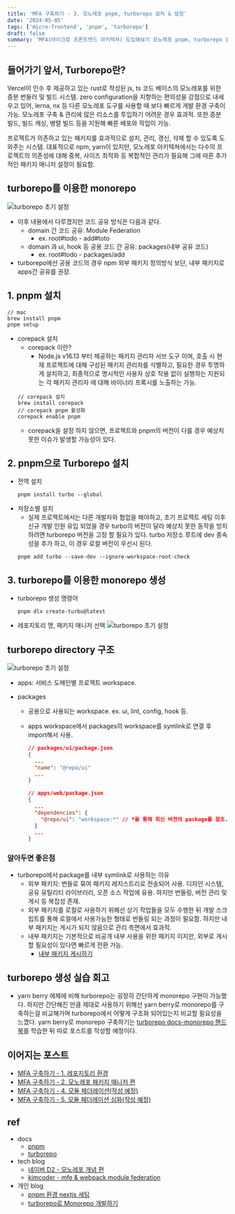 ```yaml
---
title: 'MFA 구축하기 - 3. 모노레포 pnpm, turborepo 설치 & 설정'
date: '2024-05-05'
tags: ['micro-frontend', 'pnpm', 'turborepo']
draft: false
summary: 'MFA(마이크로 프론트엔드 아키텍쳐) 도입해보기 모노레포 pnpm, turborepo 설치 & 설정 편.'
---
```


## 들어가기 앞서, Turborepo란?

Vercel이 인수 후 제공하고 있는 rust로 작성된 js, ts 코드 베이스의 모노레포를 위한 증분 번들러 및 빌드 시스템.
zero configuration을 지향하는 편의성을 강점으로 내세우고 있어, lerna, nx 등 다른 모노레포 도구를 사용할 때 보다 빠르게 개발 환경 구축이 가능.
모노레포 구축 & 관리에 많은 리소스를 투입하기 어려운 경우 효과적.
또한 증분 빌드, 빌드 캐싱, 병렬 빌드 등을 지원해 빠른 배포와 작업이 가능.

프로젝트가 의존하고 있는 패키지를 효과적으로 설치, 관리, 갱신, 삭제 할 수 있도록 도와주는 시스템.
대표적으로 npm, yarn이 있지만, 모노레포 아키텍쳐에서는 다수의 프로젝트의 의존성에 대해 중복, 사이즈 최적화 등 복합적인 관리가 필요해 그에 따른 추가적인 패키지 매니저 설정이 필요함.

## turborepo를 이용한 monorepo

![turborepo 초기 설정](/static/images/blog/mfa/turborepo-n-pnpm/structure.png)

- 이후 내용에서 다루겠지만 코드 공유 방식은 다음과 같다.
  - domain 간 코드 공유: Module Federation
    - ex. root#todo - add#toto
  - domain 과 ui, hook 등 공용 코드 간 공유: packages(내부 공유 코드)
    - ex. root#todo - packages/add
- turborepo에선 공용 코드의 경우 npm 외부 패키지 정의방식 보단, 내부 패키지로 apps간 공유를 권장.

## 1. pnpm 설치

```
// mac
brew install pnpm
pnpm setup
```

- corepack 설치
  - corepack 이란?
    - Node.js v16.13 부터 제공하는 패키지 관리자 서브 도구 이며, 호출 시 현재 프로젝트에 대해 구성된 패키지 관리자를 식별하고, 필요한 경우 투명하게 설치하고, 최종적으로 명시적인 사용자 상호 작용 없이 실행하는 지원되는 각 패키지 관리자 에 대해 바이너리 프록시를 노출하는 가능.
  ```
  // corepack 설치
  brew install corepack
  // corepack pnpm 활성화
  corepack enable pnpm
  ```
  - corepack을 설정 하지 않으면, 프로젝트와 pnpm의 버전이 다를 경우 예상치 못한 이슈가 발생할 가능성이 있다.

## 2. pnpm으로 Turborepo 설치

- 전역 설치
  ```
  pnpm install turbo --global
  ```
- 저장소별 설치
  - 실제 프로젝트에서는 다른 개발자와 협업을 해야하고, 초기 프로젝트 세팅 이후 신규 개발 인원 유입 되었을 경우 turbo의 버전이 달라 예상치 못한 동작을 방지 하려면 turborepo 버전을 고정 할 필요가 있다.
    turbo 저장소 루트에 dev 종속성을 추가 하고, 이 경우 로컬 버전이 우선시 된다.
  ```
  pnpm add turbo --save-dev --ignore-workspace-root-check
  ```

## 3. turborepo를 이용한 monorepo 생성

- turborepo 생성 명령어
  ```
  pnpm dlx create-turbo@latest
  ```
- 레포지토리 명, 패키지 매니저 선택
  ![turborepo 초기 설정](/static/images/blog/mfa/turborepo-n-pnpm/create-monorepo.png)

## turborepo directory 구조

![turborepo 초기 설정](/static/images/blog/mfa/turborepo-n-pnpm/directory.png)

- apps: 서비스 도메인별 프로젝트 workspace.
- packages

  - 공용으로 사용되는 workspace. ex. ui, lint, config, hook 등.
  - apps workspace에서 packages의 workspace를 symlink로 연결 후 import해서 사용.

    ```json
    // packages/ui/package.json
    {
      ...
      "name": "@repo/ui"
      ...
    }

    // apps/web/package.json
    {
      ...
      "dependencies": {
        "@repo/ui": "workspace:*" // *을 통해 최신 버전의 package를 참조.
      }
      ...
    }
    ```

### 알아두면 좋은점

- turborepo에서 package를 내부 symlink로 사용하는 이유
  - 외부 패키지: 번들로 묶여 패키지 레지스트리로 전송되어 사용. 디자인 시스템, 공유 유틸리티 라이브러리, 오픈 소스 작업에 유용. 하지만 번들링, 버전 관리 및 게시 등 복잡성 존재.
  - 외부 패키지를 로컬로 사용하기 위해선 상기 작업들을 모두 수행한 뒤 개발 스크립트를 통해 로컬에서 사용가능한 형태로 번들링 되는 과정이 필요함. 하지만 내부 패키지는 게시가 되지 않음으로 관리 측면에서 효과적.
  - 내부 패키지는 기본적으로 비공개 내부 사용을 위한 패키지 이지만, 외부로 게시할 필요성이 있다면 빠르게 전환 가능.
    - [내부 패키지 게시하기](https://turbo.build/repo/docs/handbook/publishing-packages)

## turborepo 생성 실습 회고

- yarn berry 에제에 비해 turborepo는 굉장히 간단하게 monorepo 구현이 가능했다. 하지만 간단해진 만큼 제대로 사용하기 위해선 yarn berry로 monorepo를 구축하는걸 비교해가며 turborepo에서 어떻게 구조화 되어있는지 비교할 필요성을 느꼈다. yarn berry로 monorepo 구축하기는 [turborepo docs-monorepo 핸드북](https://turbo.build/repo/docs/handbook/publishing-packages)를 학습한 뒤 따로 포스트를 작성할 예정이다.

## 이어지는 포스트

- [MFA 구축하기 - 1. 레포지토리 환경](https://huun-devlog.vercel.app/blog/mfa/mfa-repository)
- [MFA 구축하기 - 2. 모노레포 패키지 매니저 편](https://huun-devlog.vercel.app/blog/mfa/mfa-package-manager)
- [MFA 구축하기 - 4. 모듈 페더레이션(작성 예정)](https://huun-devlog.vercel.app/blog/mfa/mfa-repository)
- [MFA 구축하기 - 5. 모듈 페더레이션 심화(작성 예정)](https://huun-devlog.vercel.app/blog/mfa/mfa-repository)

## ref

- docs
  - [pnpm](https://pnpm.io/ko/)
  - [turborepo](https://turbo.build/repo/docs/installing)
- tech blog
  - [네이버 D2 - 모노레포 개념 편](https://d2.naver.com/helloworld/0923884)
  - [kimcoder - mfe & webpack module federation](https://www.kimcoder.io/blog/micro-frontend-module-federation)
- 개인 blog
  - [pnpm 환경 nextjs 세팅](https://velog.io/@ljw4536/pnpm-%EC%9C%BC%EB%A1%9C-next.js-13-typescript-%ED%99%98%EA%B2%BD-%ED%94%84%EB%A1%9C%EC%A0%9D%ED%8A%B8-%EC%84%B8%ED%8C%85%ED%95%98%EA%B8%B0)
  - [turborepo로 Monorepo 개발하기](https://velog.io/@ckstn0777/Turborepo%EB%A1%9C-Monorepo-%EA%B0%9C%EB%B0%9C-%EA%B2%BD%ED%97%98%ED%95%B4%EB%B3%B4%EA%B8%B0)
